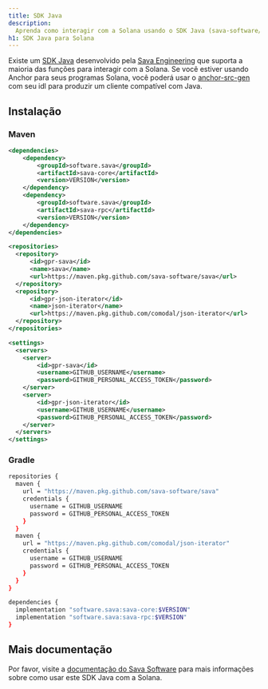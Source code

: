 ```yaml
---
title: SDK Java
description:
  Aprenda como interagir com a Solana usando o SDK Java (sava-software/sava).
h1: SDK Java para Solana
---
```


Existe um [SDK Java](https://sava.software/welcome) desenvolvido pela
[Sava Engineering](https://sava.engineering/) que suporta a maioria das funções
para interagir com a Solana. Se você estiver usando Anchor para seus programas
Solana, você poderá usar o
[anchor-src-gen](https://sava.software/utilities/anchor-src-gen) com seu idl
para produzir um cliente compatível com Java.

## Instalação

### Maven

```xml title="pom.xml"
<dependencies>
    <dependency>
        <groupId>software.sava</groupId>
        <artifactId>sava-core</artifactId>
        <version>VERSION</version>
    </dependency>
    <dependency>
        <groupId>software.sava</groupId>
        <artifactId>sava-rpc</artifactId>
        <version>VERSION</version>
    </dependency>
</dependencies>

<repositories>
  <repository>
      <id>gpr-sava</id>
      <name>sava</name>
      <url>https://maven.pkg.github.com/sava-software/sava</url>
  </repository>
  <repository>
      <id>gpr-json-iterator</id>
      <name>json-iterator</name>
      <url>https://maven.pkg.github.com/comodal/json-iterator</url>
  </repository>
</repositories>
```

```xml title="settings.xml"
<settings>
  <servers>
    <server>
        <id>gpr-sava</id>
        <username>GITHUB_USERNAME</username>
        <password>GITHUB_PERSONAL_ACCESS_TOKEN</password>
    </server>
    <server>
        <id>gpr-json-iterator</id>
        <username>GITHUB_USERNAME</username>
        <password>GITHUB_PERSONAL_ACCESS_TOKEN</password>
    </server>
  </servers>
</settings>
```

### Gradle

```bash title="build.gradle"
repositories {
  maven {
    url = "https://maven.pkg.github.com/sava-software/sava"
    credentials {
      username = GITHUB_USERNAME
      password = GITHUB_PERSONAL_ACCESS_TOKEN
    }
  }
  maven {
    url = "https://maven.pkg.github.com/comodal/json-iterator"
    credentials {
      username = GITHUB_USERNAME
      password = GITHUB_PERSONAL_ACCESS_TOKEN
    }
  }
}

dependencies {
  implementation "software.sava:sava-core:$VERSION"
  implementation "software.sava:sava-rpc:$VERSION"
}
```

## Mais documentação

Por favor, visite a
[documentação do Sava Software](https://sava.software/welcome) para mais
informações sobre como usar este SDK Java com a Solana.
